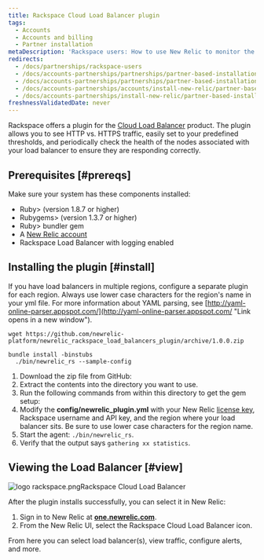 ```yaml
---
title: Rackspace Cloud Load Balancer plugin
tags:
  - Accounts
  - Accounts and billing
  - Partner installation
metaDescription: 'Rackspace users: How to use New Relic to monitor the performance of your Rackspace Cloud Load Balancer.'
redirects:
  - /docs/partnerships/rackspace-users
  - /docs/accounts-partnerships/partnerships/partner-based-installation/rackspace-cloud-load-balancer
  - /docs/accounts-partnerships/partnerships/partner-based-installation/rackspace-cloud-load-balancer-plugin
  - /docs/accounts-partnerships/accounts/install-new-relic/partner-based-installation/rackspace-cloud-load-balancer-plugin
  - /docs/accounts-partnerships/install-new-relic/partner-based-installation/rackspace-cloud-load-balancer-plugin
freshnessValidatedDate: never
---
```



Rackspace offers a plugin for the [Cloud Load Balancer](http://www.rackspace.com/cloud/load-balancing/ "Link opens in a new window") product. The plugin allows you to see HTTP vs. HTTPS traffic, easily set <InlinePopover type="alerts" /> to your predefined thresholds, and periodically check the health of the nodes associated with your load balancer to ensure they are responding correctly.

## Prerequisites [#prereqs]

Make sure your system has these components installed:

* <DoNotTranslate>Ruby</DoNotTranslate>> (version 1.8.7 or higher)
* <DoNotTranslate>Rubygems</DoNotTranslate>> (version 1.3.7 or higher)
* <DoNotTranslate>Ruby</DoNotTranslate>> bundler gem
* A [New Relic account](http://newrelic.com/signup "Link opens in a new window")
* Rackspace Load Balancer with logging enabled

## Installing the plugin [#install]

If you have load balancers in multiple regions, configure a separate plugin for each region. Always use lower case characters for the region's name in your yml file. For more information about YAML parsing, see [http://yaml-online-parser.appspot.com/](http://yaml-online-parser.appspot.com/ "Link opens in a new window").

```
wget https://github.com/newrelic-platform/newrelic_rackspace_load_balancers_plugin/archive/1.0.0.zip
```

```
bundle install -binstubs
  ./bin/newrelic_rs --sample-config
```

1. Download the zip file from GitHub:
2. Extract the contents into the directory you want to use.
3. Run the following commands from within this directory to get the gem setup:
4. Modify the <DNT>**config/newrelic_plugin.yml**</DNT> with your New Relic [license key](/docs/subscriptions/license-key), Rackspace username and API key, and the region where your load balancer sits. Be sure to use lower case characters for the region name.
5. Start the agent: `./bin/newrelic_rs`.
6. Verify that the output says `gathering xx statistics`.

## Viewing the Load Balancer [#view]

<img title="logo rackspace.png" alt="logo rackspace.png" src={accountsRackspace}/>Rackspace Cloud Load Balancer

After the plugin installs successfully, you can select it in New Relic:

1. Sign in to New Relic at <DNT>**[one.newrelic.com](https://one.newrelic.com/all-capabilities)**</DNT>.
2. From the New Relic UI, select the Rackspace Cloud Load Balancer icon.

From here you can select load balancer(s), view traffic, configure alerts, and more.
